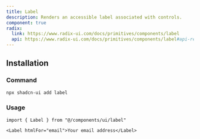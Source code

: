 ```yaml
---
title: Label
description: Renders an accessible label associated with controls.
component: true
radix:
  link: https://www.radix-ui.com/docs/primitives/components/label
  api: https://www.radix-ui.com/docs/primitives/components/label#api-reference
---
```


<ComponentPreview name="label-demo" />

## Installation

<Steps>

### Command

```bash
npx shadcn-ui add label
```

### Usage

```tsx
import { Label } from "@/components/ui/label"
```

```tsx
<Label htmlFor="email">Your email address</Label>
```

</Steps>
